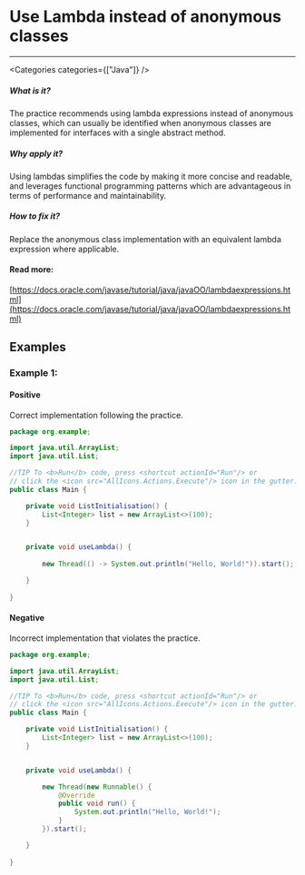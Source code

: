 

# Use Lambda instead of anonymous classes

<Severity severity={SeverityLevels.MEDIUM} />

---

<Categories categories={["Java"]} />

##### What is it?
The practice recommends using lambda expressions instead of anonymous classes, which can usually be identified when anonymous classes are implemented for interfaces with a single abstract method.

##### Why apply it?
Using lambdas simplifies the code by making it more concise and readable, and leverages functional programming patterns which are advantageous in terms of performance and maintainability.

##### How to fix it?
Replace the anonymous class implementation with an equivalent lambda expression where applicable.

#### Read more:
[https://docs.oracle.com/javase/tutorial/java/javaOO/lambdaexpressions.html](https://docs.oracle.com/javase/tutorial/java/javaOO/lambdaexpressions.html)

## Examples

### Example 1:

<!-- #example -->

#### Positive

<!-- #example_positive_description -->
Correct implementation following the practice.

<!-- #example_positive_code -->
```java
package org.example;

import java.util.ArrayList;
import java.util.List;

//TIP To <b>Run</b> code, press <shortcut actionId="Run"/> or
// click the <icon src="AllIcons.Actions.Execute"/> icon in the gutter.
public class Main {

    private void ListInitialisation() {
        List<Integer> list = new ArrayList<>(100);
    }


    private void useLambda() {
        
        new Thread(() -> System.out.println("Hello, World!")).start();

    }
    
}
```

#### Negative

<!-- #example_negative_description -->
Incorrect implementation that violates the practice.

<!-- #example_negative_code -->
```java
package org.example;

import java.util.ArrayList;
import java.util.List;

//TIP To <b>Run</b> code, press <shortcut actionId="Run"/> or
// click the <icon src="AllIcons.Actions.Execute"/> icon in the gutter.
public class Main {

    private void ListInitialisation() {
        List<Integer> list = new ArrayList<>(100);
    }


    private void useLambda() {

        new Thread(new Runnable() {
            @Override
            public void run() {
                System.out.println("Hello, World!");
            }
        }).start();

    }
    
}
```